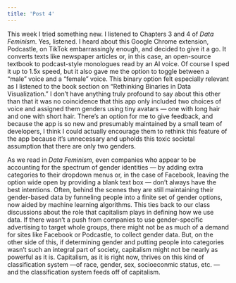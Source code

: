 ```yaml
---
title: 'Post 4'
---
```


This week I tried something new.  I listened to Chapters 3 and 4 of *Data Feminism*. Yes, listened.  I heard about this Google Chrome extension, Podcastle, on TikTok embarrassingly enough, and decided to give it a go.  It converts texts like newspaper articles or, in this case, an open-source textbook to podcast-style monologues read by an AI voice.  Of course I sped it up to 1.5x speed, but it also gave me the option to toggle between a “male” voice and a “female” voice.  This binary option felt especially relevant as I listened to the book section on “Rethinking Binaries in Data Visualization.”  I don’t have anything truly profound to say about this other than that it was no coincidence that this app only included two choices of voice and assigned them genders using tiny avatars — one with long hair and one with short hair.  There’s an option for me to give feedback, and because the app is so new and presumably maintained by a small team of developers, I think I could actually encourage them to rethink this feature of the app because it’s unnecessary and upholds this toxic societal assumption that there are only two genders.

As we read in *Data Feminism*, even companies who appear to be accounting for the spectrum of gender identities — by adding extra categories to their dropdown menus or, in the case of Facebook, leaving the option wide open by providing a blank text box — don’t always have the best intentions. Often, behind the scenes they are still maintaining their gender-based data by funneling people into a finite set of gender options, now aided by machine learning algorithms.  This ties back to our class discussions about the role that capitalism plays in defining how we use data.  If there wasn’t a push from companies to use gender-specific advertising to target whole groups, there might not be as much of a demand for sites like Facebook or Podcastle, to collect gender data.  But, on the other side of this, if determining gender and putting people into categories wasn’t such an integral part of society, capitalism might not be nearly as powerful as it is.  Capitalism, as it is right now, thrives on this kind of classification system —of race, gender, sex, socioeconmic status, etc. — and the classification system feeds off of capitalism.
